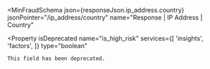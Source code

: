 
<MinFraudSchema
  json={responseJson.ip_address.country}
  jsonPointer="/ip_address/country"
  name="Response | IP Address | Country"
>
  <Property
    isDeprecated
    name="is_high_risk"
    services={[
      'insights',
      'factors',
    ]}
    type="boolean"
  >
    This field has been deprecated.
  </Property>
</MinFraudSchema>
